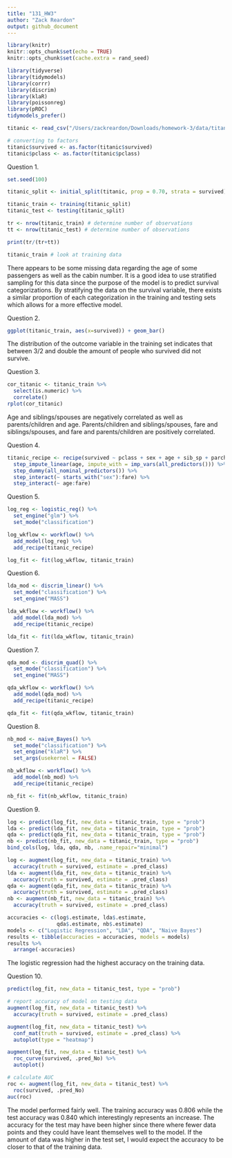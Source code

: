 ```yaml
---
title: "131_HW3"
author: "Zack Reardon"
output: github_document
---
```


```r
library(knitr)
knitr::opts_chunk$set(echo = TRUE)
knitr::opts_chunk$set(cache.extra = rand_seed)
```

```r
library(tidyverse)
library(tidymodels)
library(corrr)
library(discrim)
library(klaR)
library(poissonreg)
library(pROC)
tidymodels_prefer()

titanic <- read_csv("/Users/zackreardon/Downloads/homework-3/data/titanic.csv")

# converting to factors
titanic$survived <- as.factor(titanic$survived)
titanic$pclass <- as.factor(titanic$pclass)
```

Question 1.

```r
set.seed(100)

titanic_split <- initial_split(titanic, prop = 0.70, strata = survived)

titanic_train <- training(titanic_split)
titanic_test <- testing(titanic_split)

tr <- nrow(titanic_train) # determine number of observations
tt <- nrow(titanic_test) # determine number of observations

print(tr/(tr+tt))

titanic_train # look at training data
```
There appears to be some missing data regarding the age of some passengers as well as the cabin number. It is a good idea to use stratified sampling for this data since the purpose of the model is to predict survival categorizations. By stratifying the data on the survival variable, there exists a similar proportion of each categorization in the training and testing sets which allows for a more effective model.

Question 2.

```r
ggplot(titanic_train, aes(x=survived)) + geom_bar()
```

The distribution of the outcome variable in the training set indicates that between 3/2 and double the amount of people who survived did not survive.

Question 3.

```r
cor_titanic <- titanic_train %>%
  select(is.numeric) %>%
  correlate()
rplot(cor_titanic)
```

Age and siblings/spouses are negatively correlated as well as parents/children and age. Parents/children and siblings/spouses, fare and siblings/spouses, and fare and parents/children are positively correlated.

Question 4.

```r
titanic_recipe <- recipe(survived ~ pclass + sex + age + sib_sp + parch + fare, data = titanic_train) %>%
  step_impute_linear(age, impute_with = imp_vars(all_predictors())) %>%
  step_dummy(all_nominal_predictors()) %>%
  step_interact(~ starts_with("sex"):fare) %>%
  step_interact(~ age:fare)
```

Question 5.

```r
log_reg <- logistic_reg() %>% 
  set_engine("glm") %>% 
  set_mode("classification")

log_wkflow <- workflow() %>% 
  add_model(log_reg) %>% 
  add_recipe(titanic_recipe)

log_fit <- fit(log_wkflow, titanic_train)
```

Question 6.

```r
lda_mod <- discrim_linear() %>% 
  set_mode("classification") %>%
  set_engine("MASS")

lda_wkflow <- workflow() %>% 
  add_model(lda_mod) %>%
  add_recipe(titanic_recipe)

lda_fit <- fit(lda_wkflow, titanic_train)
```

Question 7.

```r
qda_mod <- discrim_quad() %>% 
  set_mode("classification") %>% 
  set_engine("MASS")

qda_wkflow <- workflow() %>% 
  add_model(qda_mod) %>% 
  add_recipe(titanic_recipe)

qda_fit <- fit(qda_wkflow, titanic_train)
```

Question 8.

```r
nb_mod <- naive_Bayes() %>% 
  set_mode("classification") %>% 
  set_engine("klaR") %>%
  set_args(usekernel = FALSE)

nb_wkflow <- workflow() %>% 
  add_model(nb_mod) %>% 
  add_recipe(titanic_recipe)

nb_fit <- fit(nb_wkflow, titanic_train)
```

Question 9.

```r
log <- predict(log_fit, new_data = titanic_train, type = "prob")
lda <- predict(lda_fit, new_data = titanic_train, type = "prob")
qda <- predict(qda_fit, new_data = titanic_train, type = "prob")
nb <- predict(nb_fit, new_data = titanic_train, type = "prob")
bind_cols(log, lda, qda, nb, .name_repair="minimal")

log <- augment(log_fit, new_data = titanic_train) %>%
  accuracy(truth = survived, estimate = .pred_class)
lda <- augment(lda_fit, new_data = titanic_train) %>%
  accuracy(truth = survived, estimate = .pred_class)
qda <- augment(qda_fit, new_data = titanic_train) %>%
  accuracy(truth = survived, estimate = .pred_class)
nb <- augment(nb_fit, new_data = titanic_train) %>%
  accuracy(truth = survived, estimate = .pred_class)

accuracies <- c(log$.estimate, lda$.estimate, 
                qda$.estimate, nb$.estimate)
models <- c("Logistic Regression", "LDA", "QDA", "Naive Bayes")
results <- tibble(accuracies = accuracies, models = models)
results %>% 
  arrange(-accuracies)
```
The logistic regression had the highest accuracy on the training data.

Question 10.

```r
predict(log_fit, new_data = titanic_test, type = "prob")

# report accuracy of model on testing data
augment(log_fit, new_data = titanic_test) %>%
  accuracy(truth = survived, estimate = .pred_class)

augment(log_fit, new_data = titanic_test) %>%
  conf_mat(truth = survived, estimate = .pred_class) %>%
  autoplot(type = "heatmap")

augment(log_fit, new_data = titanic_test) %>%
  roc_curve(survived, .pred_No) %>%
  autoplot()

# calculate AUC
roc <- augment(log_fit, new_data = titanic_test) %>%
  roc(survived, .pred_No)
auc(roc)
```

The model performed fairly well. The training accuracy was 0.806 while the test accuracy was 0.840 which interestingly represents an increase. The accuracy for the test may have been higher since there where fewer data points and they could have leant themselves well to the model. If the amount of data was higher in the test set, I would expect the accuracy to be closer to that of the training data.